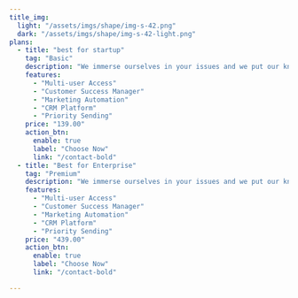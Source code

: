 ---
title_img: 
  light: "/assets/imgs/shape/img-s-42.png"
  dark: "/assets/imgs/shape/img-s-42-light.png"
plans:
  - title: "best for startup"
    tag: "Basic"
    description: "We immerse ourselves in your issues and we put our knowledge and expertise at your service."
    features:
      - "Multi-user Access"
      - "Customer Success Manager"
      - "Marketing Automation"
      - "CRM Platform"
      - "Priority Sending"
    price: "139.00"
    action_btn:
      enable: true
      label: "Choose Now"
      link: "/contact-bold"
  - title: "Best for Enterprise"
    tag: "Premium"
    description: "We immerse ourselves in your issues and we put our knowledge and expertise at your service."
    features:
      - "Multi-user Access"
      - "Customer Success Manager"
      - "Marketing Automation"
      - "CRM Platform"
      - "Priority Sending"
    price: "439.00"
    action_btn:
      enable: true
      label: "Choose Now"
      link: "/contact-bold"

---
